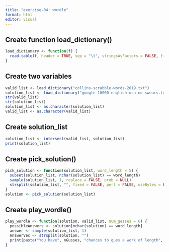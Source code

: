```yaml
---
title: "exercise-04: wordle"
format: html
editor: visual
---
```


## Create function load_dictionary()

```r
load_dictionary <- function(f) {
  read.table(f, header = TRUE, sep = "\t", stringsAsFactors = FALSE, fill = TRUE)
}
```

## Create two variables

```r
valid_list <- load_dictionary("collins-scrabble-words-2019.txt")
solution_list <- load_dictionary("google-10000-english-usa-no-swears.txt")
str(valid_list)
str(solution_list)
solution_list <- as.character(solution_list)
valid_list <- as.character(valid_list)
```

## Create solution_list

```r
solution_list <- intersect(valid_list, solution_list)
print(solution_list)
```

## Create pick_solution()

```r
pick_solution <- function(solution_list, word_length = 5) {
  subset(solution_list, nchar(solution_list) == word_length)
  sample(solution_list, 1, replace = FALSE, prob = NULL)
  strsplit(solution_list, "", fixed = FALSE, perl = FALSE, useBytes = FALSE)
}
solution <- pick_solution(solution_list)
```

## Create play_wordle()

```r
play_wordle <- function(solution, valid_list, num_gesses = 6) {
  possibleAnswers <- solution[nchar(solution) == word_length]
  answer <- sample(solution_list, 1)
  AnswerVec <- strsplit(solution, "")
  print(paste("You have", nGusses, "chances to gues a work of length", word_length))
}
```
